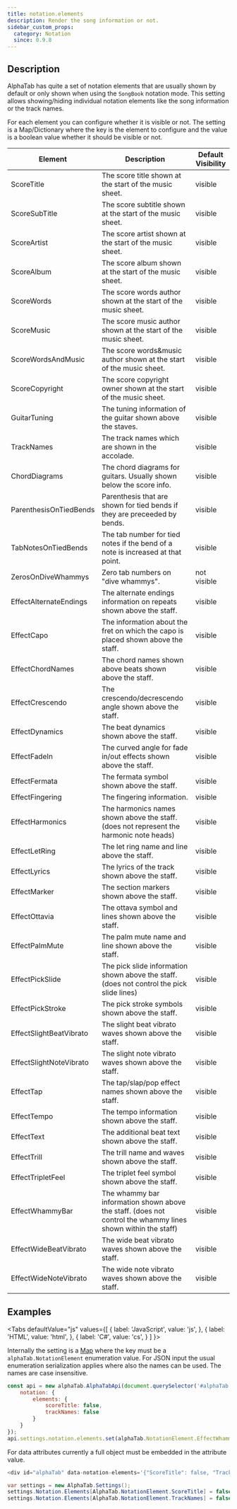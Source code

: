 ```yaml
---
title: notation.elements
description: Render the song information or not.
sidebar_custom_props:
  category: Notation
  since: 0.9.8
---
```



<SinceBadge since="0.9.8" />


## Description

AlphaTab has quite a set of notation elements that are usually shown by default or only shown when using
the `SongBook` notation mode. This setting allows showing/hiding individual notation elements like the
song information or the track names.

For each element you can configure whether it is visible or not. The setting is a Map/Dictionary where
the key is the element to configure and the value is a boolean value whether it should be visible or not. 

<PropertyDescription metadata={metadata} showJson={true} />

<table className="table table-striped table-condensed type-table">
    <thead>
        <tr>
            <th>Element</th>
            <th>Description</th>
            <th>Default Visibility</th>
        </tr>
    </thead>
    <tbody>
        <tr>
            <td>ScoreTitle</td>
            <td>The score title shown at the start of the music sheet.</td>
            <td>visible</td>
        </tr>
        <tr>
            <td>ScoreSubTitle</td>
            <td>The score subtitle shown at the start of the music sheet.</td>
            <td>visible</td>
        </tr>
        <tr>
            <td>ScoreArtist</td>
            <td>The score artist shown at the start of the music sheet.</td>
            <td>visible</td>
        </tr>
        <tr>
            <td>ScoreAlbum</td>
            <td>The score album shown at the start of the music sheet.</td>
            <td>visible</td>
        </tr>
        <tr>
            <td>ScoreWords</td>
            <td>The score words author shown at the start of the music sheet.</td>
            <td>visible</td>
        </tr>
        <tr>
            <td>ScoreMusic</td>
            <td>The score music author shown at the start of the music sheet.</td>
            <td>visible</td>
        </tr>
        <tr>
            <td>ScoreWordsAndMusic</td>
            <td>The score words&amp;music author shown at the start of the music sheet.</td>
            <td>visible</td>
        </tr>
        <tr>
            <td>ScoreCopyright</td>
            <td>The score copyright owner shown at the start of the music sheet.</td>
            <td>visible</td>
        </tr>
        <tr>
            <td>GuitarTuning</td>
            <td>The tuning information of the guitar shown above the staves.</td>
            <td>visible</td>
        </tr>
        <tr>
            <td>TrackNames</td>
            <td>The track names which are shown in the accolade.</td>
            <td>visible</td>
        </tr>
        <tr>
            <td>ChordDiagrams</td>
            <td>The chord diagrams for guitars. Usually shown below the score info.</td>
            <td>visible</td>
        </tr>
        <tr>
            <td>ParenthesisOnTiedBends</td>
            <td>
                Parenthesis that are shown for tied bends if they are preceeded by bends.
            </td>
            <td>visible</td>
        </tr>
        <tr>
            <td>TabNotesOnTiedBends</td>
            <td>
                The tab number for tied notes if the bend of a note is increased at that
                point.
            </td>
            <td>visible</td>
        </tr>
        <tr>
            <td>ZerosOnDiveWhammys</td>
            <td>Zero tab numbers on "dive whammys".</td>
            <td>not visible</td>
        </tr>
        <tr>
            <td>EffectAlternateEndings</td>
            <td>The alternate endings information on repeats shown above the staff.</td>
            <td>visible</td>
        </tr>
        <tr>
            <td>EffectCapo</td>
            <td>
                The information about the fret on which the capo is placed shown above the
                staff.
            </td>
            <td>visible</td>
        </tr>
        <tr>
            <td>EffectChordNames</td>
            <td>The chord names shown above beats shown above the staff.</td>
            <td>visible</td>
        </tr>
        <tr>
            <td>EffectCrescendo</td>
            <td>The crescendo/decrescendo angle shown above the staff.</td>
            <td>visible</td>
        </tr>
        <tr>
            <td>EffectDynamics</td>
            <td>The beat dynamics shown above the staff.</td>
            <td>visible</td>
        </tr>
        <tr>
            <td>EffectFadeIn</td>
            <td>The curved angle for fade in/out effects shown above the staff.</td>
            <td>visible</td>
        </tr>
        <tr>
            <td>EffectFermata</td>
            <td>The fermata symbol shown above the staff.</td>
            <td>visible</td>
        </tr>
        <tr>
            <td>EffectFingering</td>
            <td>The fingering information.</td>
            <td>visible</td>
        </tr>
        <tr>
            <td>EffectHarmonics</td>
            <td>
                The harmonics names shown above the staff. (does not represent the harmonic
                note heads)
            </td>
            <td>visible</td>
        </tr>
        <tr>
            <td>EffectLetRing</td>
            <td>The let ring name and line above the staff.</td>
            <td>visible</td>
        </tr>
        <tr>
            <td>EffectLyrics</td>
            <td>The lyrics of the track shown above the staff.</td>
            <td>visible</td>
        </tr>
        <tr>
            <td>EffectMarker</td>
            <td>The section markers shown above the staff.</td>
            <td>visible</td>
        </tr>
        <tr>
            <td>EffectOttavia</td>
            <td>The ottava symbol and lines shown above the staff.</td>
            <td>visible</td>
        </tr>
        <tr>
            <td>EffectPalmMute</td>
            <td>The palm mute name and line shown above the staff.</td>
            <td>visible</td>
        </tr>
        <tr>
            <td>EffectPickSlide</td>
            <td>
                The pick slide information shown above the staff. (does not control the pick
                slide lines)
            </td>
            <td>visible</td>
        </tr>
        <tr>
            <td>EffectPickStroke</td>
            <td>The pick stroke symbols shown above the staff.</td>
            <td>visible</td>
        </tr>
        <tr>
            <td>EffectSlightBeatVibrato</td>
            <td>The slight beat vibrato waves shown above the staff.</td>
            <td>visible</td>
        </tr>
        <tr>
            <td>EffectSlightNoteVibrato</td>
            <td>The slight note vibrato waves shown above the staff.</td>
            <td>visible</td>
        </tr>
        <tr>
            <td>EffectTap</td>
            <td>The tap/slap/pop effect names shown above the staff.</td>
            <td>visible</td>
        </tr>
        <tr>
            <td>EffectTempo</td>
            <td>The tempo information shown above the staff.</td>
            <td>visible</td>
        </tr>
        <tr>
            <td>EffectText</td>
            <td>The additional beat text shown above the staff.</td>
            <td>visible</td>
        </tr>
        <tr>
            <td>EffectTrill</td>
            <td>The trill name and waves shown above the staff.</td>
            <td>visible</td>
        </tr>
        <tr>
            <td>EffectTripletFeel</td>
            <td>The triplet feel symbol shown above the staff.</td>
            <td>visible</td>
        </tr>
        <tr>
            <td>EffectWhammyBar</td>
            <td>
                The whammy bar information shown above the staff. (does not control the
                whammy lines shown within the staff)
            </td>
            <td>visible</td>
        </tr>
        <tr>
            <td>EffectWideBeatVibrato</td>
            <td>The wide beat vibrato waves shown above the staff.</td>
            <td>visible</td>
        </tr>
        <tr>
            <td>EffectWideNoteVibrato</td>
            <td>The wide note vibrato waves shown above the staff.</td>
            <td>visible</td>
        </tr>
    </tbody>
</table>


## Examples

<Tabs
  defaultValue="js"
  values={[
    { label: 'JavaScript', value: 'js', },
    { label: 'HTML', value: 'html', },
    { label: 'C#', value: 'cs', }
  ]
}>
<TabItem value="js">

Internally the setting is a [Map](https://developer.mozilla.org/en-US/docs/Web/JavaScript/Reference/Global_Objects/Map) where the key must be a `alphaTab.NotationElement` enumeration value. 
For JSON input the usual enumeration serialization applies where also the names can be used. The names 
are case insensitive.  

```js
const api = new alphaTab.AlphaTabApi(document.querySelector('#alphaTab'), {
    notation: {
        elements: {
            scoreTitle: false,
            trackNames: false
        }
    }
});
api.settings.notation.elements.set(alphaTab.NotationElement.EffectWhammyBar, false);
```

</TabItem>
<TabItem value="html">

For data attributes currently a full object must be embedded in the attribute value. 

```js
<div id="alphaTab" data-notation-elements='{"ScoreTitle": false, "TrackNames": false}'></div>
```

</TabItem>
<TabItem value="cs">

```cs
var settings = new AlphaTab.Settings();
settings.Notation.Elements[AlphaTab.NotationElement.ScoreTitle] = false;
settings.Notation.Elements[AlphaTab.NotationElement.TrackNames] = false;
```

</TabItem>
</Tabs>